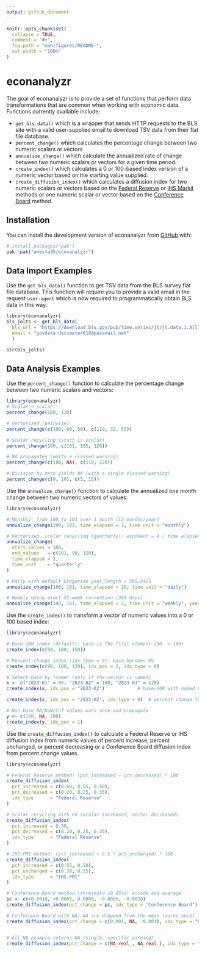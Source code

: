 ```yaml
---
output: github_document
---
```


<!-- README.md is generated from README.Rmd. Please edit that file -->

```r
knitr::opts_chunk$set(
  collapse = TRUE,
  comment = "#>",
  fig.path = "man/figures/README-",
  out.width = "100%"
)
```

# econanalyzr

<!-- badges: start -->
<!-- badges: end -->

The goal of econanalyzr is to provide a set of functions that perform data transformations
that are common when working with economic data. Functions currently available include:

* `get_bls_data()` which is a wrapper that sends HTTP requests to the BLS site with a valid user-supplied email to download TSV data from their flat file database.
* `percent_change()` which calculates the percentage change between two numeric scalars or vectors
* `annualize_change()` which calculate the annualized rate of change between two numeric scalars or vectors for a given time period.
* `create_index()` which calculates a 0 or 100-based index version of a numeric vector based on the starting value supplied.
* `create_diffusion_index()` which calculates a diffusion index for two numeric scalars or vectors based on the [Federal Reserve](https://www.richmondfed.org/-/media/richmondfedorg/publications/research/economic_quarterly/2004/fall/pdf/harrisowenssarte.pdf) or [IHS Markit](https://cdn.ihsmarkit.com/www/pdf/1218/IHS-Markit-PMI-Introduction.pdf) methods or one numeric scalar or vector based on the [Conference Board](https://www.conference-board.org/data/bci/index.cfm?id=2180) method.

## Installation

You can install the development version of econanalyzr from [GitHub](https://github.com/) with:

``` r
# install.packages("pak")
pak::pak("anesta95/econanalyzr")
```

## Data Import Examples
Use the `get_bls_data()` function to get TSV data from the BLS survey flat file
database. This function will require you to provide a valid email in the request
`user-agent` which is now required to programmatically obtain BLS data in this way.
```r
library(econanalyzr)
bls_jolts <- get_bls_data(
  bls_url = "https://download.bls.gov/pub/time.series/jt/jt.data.1.AllItems", 
  email = "govdata.decimeter618@passmail.net"
  )

str(bls_jolts)
```


## Data Analysis Examples
Use the `percent_change()` function to calculate the percentage change 
between two numeric scalars and vectors:

```r
library(econanalyzr)
# Scalar → scalar
percent_change(100, 120)

# Vectorized (pairwise)
percent_change(c(100, 80, 50), c(110, 72, 55))

# Scalar recycling (start is scalar)
percent_change(100, c(101, 105, 120))

# NA propagates (emits a classed warning)
percent_change(c(100, NA), c(110, 120))

# Division by zero yields NA (with a single classed warning)
percent_change(c(0, 10), c(5, 15))

```

Use the `annualize_change()` function to calculate the annualized
_one month_ change between two numeric vectors of values:

```r
library(econanalyzr)

# Monthly: from 100 to 103 over 1 month (12 months/year)
annualize_change(100, 103, time_elapsed = 1, time_unit = "monthly")

# Vectorized, scalar recycling (quarterly): exponent = 4 / time_elapsed
annualize_change(
  start_values = 100,
  end_values   = c(101, 98, 120),
  time_elapsed = 2,
  time_unit    = "quarterly"
)

# Daily with default Gregorian year_length = 365.2425
annualize_change(100, 101, time_elapsed = 10, time_unit = "daily")

# Weekly using exact 52-week convention (364 days)
annualize_change(100, 101, time_elapsed = 2, time_unit = "weekly", year_length = 364)

```

Use the `create_index()` to transform a vector of numeric values into a 0 or 100
based index:

```r
library(econanalyzr)

# Base-100 index (default): base is the first element (50 -> 100)
create_index(c(50, 100, 150))

# Percent-change index (idx_type = 0): base becomes 0%
create_index(c(90, 100, 120), idx_pos = 2, idx_type = 0)

# Select base by *name* (only if the vector is named)
x <- c("2023-01" = 80, "2023-02" = 100, "2023-03" = 120)
create_index(x, idx_pos = "2023-02")            # base-100 with named base

create_index(x, idx_pos = "2023-02", idx_type = 0)  # percent change from "2023-02"

# Non-base NA/NaN/Inf values warn once and propagate
y <- c(100, NA, 200)
create_index(y, idx_pos = 1)
```

Use the `create_diffusion_index()` to calculate a Federal Reserve or IHS diffusion index from numeric values
of percent increase, percent unchanged, or percent decreasing or a Conference Board diffusion index from percent
change values.

```r
library(econanalyzr)

# Federal Reserve method: (pct_increased − pct_decreased) * 100
create_diffusion_index(
  pct_increased = c(0.60, 0.55, 0.40),
  pct_decreased = c(0.20, 0.25, 0.35),
  idx_type      = "Federal Reserve"
)

# Scalar recycling with FR (scalar increased, vector decreased)
create_diffusion_index(
  pct_increased = 0.50,
  pct_decreased = c(0.20, 0.25, 0.35),
  idx_type      = "Federal Reserve"
)

# IHS-PMI method: (pct_increased + 0.5 * pct_unchanged) * 100
create_diffusion_index(
  pct_increased = c(0.55, 0.50),
  pct_unchanged = c(0.30, 0.35),
  idx_type      = "IHS-PMI"
)

# Conference Board method (threshold ±0.05%): encode and average
pc <- c(+0.0010, +0.0005, 0.0000, -0.0005, -0.0020)
create_diffusion_index(pct_change = pc, idx_type = "Conference Board")

# Conference Board with NA: NA are dropped from the mean (warns once)
create_diffusion_index(pct_change = c(0.001, NA, -0.001), idx_type = "Conference Board")


# All NA example returns NA (single, specific warning)
create_diffusion_index(pct_change = c(NA_real_, NA_real_), idx_type = "Conference Board")

```
